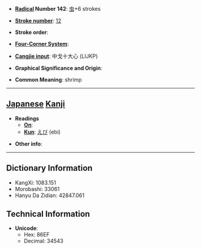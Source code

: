 * '''[[Wiktionary:Chinese radical index| Radical]] Number 142''': [[Wiktionary:Chinese radical index 虫|虫]]+6 strokes

* '''[[Wiktionary:Chinese total strokes index|Stroke number]]''': [[Wiktionary:Chinese total strokes index 12|12]]

* '''Stroke order''': 

* '''[[Wiktionary:Chinese four corner index|Four-Corner System]]''': 

* '''[[Wiktionary:Chinese Cangjie index|Cangjie input]]''': 中戈十大心 (LIJKP)

* '''Graphical Significance and Origin''': 

* '''Common Meaning''': shrimp

----

== [[Japanese]] [[Kanji]] ==

* '''Readings'''
** '''[[On]]''': 
** '''[[Kun]]''': [[えび]] (ebi)

* '''Other info''':  

----

== Dictionary Information ==

* KangXi: 1083.151
* Morobashi: 33061
* Hanyu Da Zidian: 42847.061

== Technical Information ==

* '''Unicode''':
** Hex: 86EF
** Decimal: 34543
